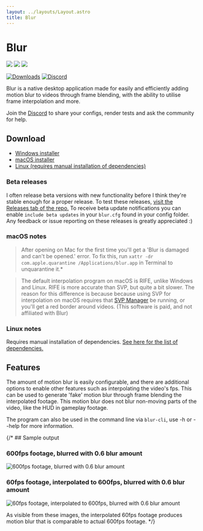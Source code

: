 ```yaml
---
layout: ../layouts/Layout.astro
title: Blur
---
```


# Blur

<div class="flex overflow-scroll">
  <img src="https://github.com/user-attachments/assets/adc158b9-8ec4-4e5a-b372-ed1fad9d8d61" class="w-full max-w-128" />
  <img src="https://github.com/user-attachments/assets/eebbac0d-6fa1-42ed-beeb-e85ea93838b6" class="w-full max-w-128" />
  <img src="https://github.com/user-attachments/assets/e8b749dc-9232-4e45-93b4-8df2e3854ffb" class="w-full max-w-128" />
</div>

[![Downloads](https://img.shields.io/github/downloads/f0e/blur/total?label=Downloads)](https://github.com/f0e/blur/releases/latest) [![Discord](https://img.shields.io/discord/1392389164153962640?style=flat&label=Discord)](https://discord.gg/B5BK9GMN87)

Blur is a native desktop application made for easily and efficiently adding motion blur to videos through frame blending, with the ability to utilise frame interpolation and more.

Join the [Discord](https://discord.gg/B5BK9GMN87) to share your configs, render tests and ask the community for help.

## Download

- [Windows installer](https://github.com/f0e/blur/releases/latest/download/blur-Windows-Installer-x64.exe)
- [macOS installer](https://github.com/f0e/blur/releases/latest/download/blur-macOS-Release-arm64.dmg)
- [Linux (requires manual installation of dependencies)](https://github.com/f0e/blur/releases/latest/download/blur-Linux-Release-x64.tar.gz)

### Beta releases

I often release beta versions with new functionality before I think they're stable enough for a proper release. To test these releases, [visit the Releases tab of the repo.](https://github.com/f0e/blur/releases) To receive beta update notifications you can enable `include beta updates` in your `blur.cfg` found in your config folder. Any feedback or issue reporting on these releases is greatly appreciated :)

### macOS notes

> After opening on Mac for the first time you'll get a 'Blur is damaged and can't be opened.' error. To fix this, run `xattr -dr com.apple.quarantine /Applications/blur.app` in Terminal to unquarantine it.\*

> The default interpolation program on macOS is RIFE, unlike Windows and Linux. RIFE is more accurate than SVP, but quite a bit slower. The reason for this difference is because because using SVP for interpolation on macOS requires that [SVP Manager](https://www.svp-team.com/get/) be running, or you'll get a red border around videos. (This software is paid, and not affiliated with Blur)

### Linux notes

Requires manual installation of dependencies. [See here for the list of dependencies.](#linux-dependency-requirements)

## Features

The amount of motion blur is easily configurable, and there are additional options to enable other features such as interpolating the video's fps. This can be used to generate 'fake' motion blur through frame blending the interpolated footage. This motion blur does not blur non-moving parts of the video, like the HUD in gameplay footage.

The program can also be used in the command line via `blur-cli`, use -h or --help for more information.

{/* ## Sample output

### 600fps footage, blurred with 0.6 blur amount

![600fps footage, blurred with 0.6 blur amount](https://i.imgur.com/Hk0XIPe.jpg)

### 60fps footage, interpolated to 600fps, blurred with 0.6 blur amount

![60fps footage, interpolated to 600fps, blurred with 0.6 blur amount](https://i.imgur.com/I4QFWGc.jpg)

As visible from these images, the interpolated 60fps footage produces motion blur that is comparable to actual 600fps footage. */}
